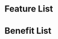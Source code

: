 
<Meta title="Feature List" />

# Feature List

<Canvas>
  <Story name="Feature List">
    <div className="feature-list">
      <FeatureList
        title="We help people who want to design their own future. And are ready to work hard to get there."
        subtitle="Students from all backgrounds, work experiences, and walks of life get their start at Launch. There is no “right” person for the job. That’s what we love about it. Here are a few things that succcesful students have in common."
        footerText="Success at Launch is not about what you know, it’s about your willingness to learn and commit to changing your future. No matter where you start, Launch provides a structured and proven process to becoming a professional developer."
      >
        <FeatureListItem
          title="Passion for building things and solving puzzles"
          description="Nemo enim ipsam voluptatem quia voluptas sit aspernatur aut odit aut fugit, sed quia consequuntur."
          iconName="info-circle"
        />
        <FeatureListItem
          title="Insatiable curiosity and love for learning"
          description="Nemo enim ipsam voluptatem quia voluptas sit aspernatur aut odit aut fugit, sed quia consequuntur."
          iconName="info-circle"
        />
        <FeatureListItem
          title="Commitment to building a new career"
          description="Nemo enim ipsam voluptatem quia voluptas sit aspernatur aut odit aut fugit, sed quia consequuntur."
          iconName="info-circle"
        />
        <FeatureListItem
          title="Grit, grit, and more grit"
          description="Nemo enim ipsam voluptatem quia voluptas sit aspernatur aut odit aut fugit, sed quia consequuntur."
          iconName="info-circle"
        />
      </FeatureList>
    </div>
  </Story>
</Canvas>

# Benefit List

<Canvas>
  <Story name="Benefit List">
    <div className="benefit-list">
      <FeatureList
        title="Cut through the noise. 
        Launch your career the right way."
        footerText="We’re great at what we do"
      >
        <div>
          <FeatureListItem
            title="Constantly evolving curriculum"
            subtitle="Learn the skills that matter in the job market today"
            description="The technology landscape changes almost daily, and so do the qualifications hiring managers are looking for in the market. That’s why we work directly with our hiring partners to ensure every graduating class is armed with the most up-to-date skillset possible and update our curriculum to reflect those needs in real-time."
            iconName="info-circle"
          />
          <FeatureListItem
            title="Practical, hands-on learning"
            subtitle="Build your confidence by doing the real work"
            description="Our curriculum is designed to prepare you for success as a professional developer in the real world. We condense the most practical skills and practices of a 4-year CS degree into just 18-weeks in order to maximize your return on time spent working with real code."
            iconName="info-circle"
          />
        </div>
        <div>
          <FeatureListItem
            title="Full-time, dedicated teaching staff"
            subtitle="Learn from practicing experts who are committed to your success"
            description="Unlike other bootcamps, every member of the Launch team is a full-time employee. We have no other responsibilities or distractions besides teaching you what you need to be successful, and ensuring you get there. We are all in."
            iconName="info-circle"
          />
          <FeatureListItem
            title="Lifetime learning access and support"
            subtitle="Stay ahead of the curve for the rest of your career"
            description="You’ll never need another code camp, bootcamp, or code school again. Long after your graduate, you’ll still get access to updated course content as soon as it’s released, and  have a direct line to career services for the rest of, well, forever."
            iconName="info-circle"
          />
        </div>
      </FeatureList>
    </div>
  </Story>
</Canvas>
